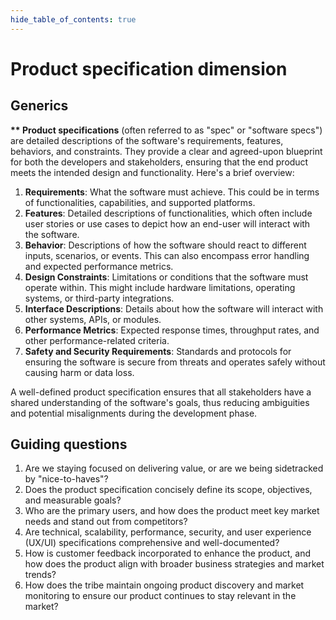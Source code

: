 ```yaml
---
hide_table_of_contents: true
---
```



# Product specification dimension

<DimensionGrid>
	<DimensionGridColumn title="1 - Reactive">
		<Content1 />
	</DimensionGridColumn>
	<DimensionGridColumn title="2 - Managed">
		<Content2 />
	</DimensionGridColumn>
	<DimensionGridColumn title="3 - Defined">
		<Content3 />
	</DimensionGridColumn>
	<DimensionGridColumn title="4 - Measured">
		<Content4 />
	</DimensionGridColumn>
	<DimensionGridColumn title="5 - Optimized">
		<Content5 />
	</DimensionGridColumn>
</DimensionGrid>

## Generics

**\*\* Product specifications** (often referred to as "spec" or "software specs") are detailed descriptions of the software's requirements, features, behaviors, and constraints. They provide a clear and agreed-upon blueprint for both the developers and stakeholders, ensuring that the end product meets the intended design and functionality. Here's a brief overview:

1. **Requirements**: What the software must achieve. This could be in terms of functionalities, capabilities, and supported platforms.
1. **Features**: Detailed descriptions of functionalities, which often include user stories or use cases to depict how an end-user will interact with the software.
1. **Behavior**: Descriptions of how the software should react to different inputs, scenarios, or events. This can also encompass error handling and expected performance metrics.
1. **Design Constraints**: Limitations or conditions that the software must operate within. This might include hardware limitations, operating systems, or third-party integrations.
1. **Interface Descriptions**: Details about how the software will interact with other systems, APIs, or modules.
1. **Performance Metrics**: Expected response times, throughput rates, and other performance-related criteria.
1. **Safety and Security Requirements**: Standards and protocols for ensuring the software is secure from threats and operates safely without causing harm or data loss.

A well-defined product specification ensures that all stakeholders have a shared understanding of the software's goals, thus reducing ambiguities and potential misalignments during the development phase.

## Guiding questions

1. Are we staying focused on delivering value, or are we being sidetracked by "nice-to-haves"?
1. Does the product specification concisely define its scope, objectives, and measurable goals?
1. Who are the primary users, and how does the product meet key market needs and stand out from competitors?
1. Are technical, scalability, performance, security, and user experience (UX/UI) specifications comprehensive and well-documented?
1. How is customer feedback incorporated to enhance the product, and how does the product align with broader business strategies and market trends?
1. How does the tribe maintain ongoing product discovery and market monitoring to ensure our product continues to stay relevant in the market?
